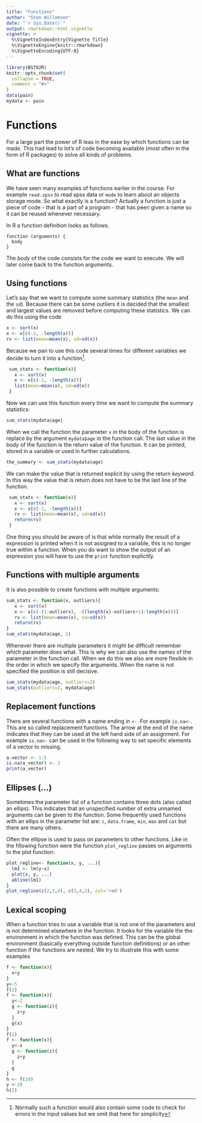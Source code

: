```yaml
---
title: "Functions"
author: "Sten Willemsen"
date: "`r Sys.Date()`"
output: rmarkdown::html_vignette
vignette: >
  %\VignetteIndexEntry{Vignette Title}
  %\VignetteEngine{knitr::rmarkdown}
  %\VignetteEncoding{UTF-8}
---
```


```r
library(BST02R)
knitr::opts_chunk$set(
  collapse = TRUE,
  comment = "#>"
)
data(pain)
mydata <- pain
```


# Functions

For a large part the power of R leas in the ease by which functions can be made. This had lead to lot's of code becoming available (most often in the form of R packages) to solve all kinds of problems. 

## What are functions

We have seen many examples of functions earlier in the course. For example `read.spss` to read spss data or `mode` to learn about an objects storage mode.   So what exactly is a function? Actually a function is just a piece of code - that is a part of a program - that has peen given a name so it can be reused whenever necessary. 

In R a function definition looks as follows. 
```
function (arguments) {
  body
}
```
The *body* of the code consists for the code we want to execute. We will later come back to the function arguments.

## Using functions

Let's say that we want to compute some summary statistics (the `mean` and the `sd`). Because there can be some outliers it is decided that the smallest and largest values are removed before computing these statistics. We can do this using the code

```r
x <- sort(x)
x <- x[c(-1, -length(x))]
rv <- list(mean=mean(x), sd=sd(x))
```
Because we pan to use this code several times for different variables we decide to turn it into a function^[Normally such a function would also contain some code to check for errors in the input values but we omit that here for simplicity].  
```r
 sum_stats <- function(x){
   x <- sort(x)
   x <- x[c(-1, -length(x))]
   list(mean=mean(x), sd=sd(x))
 }
```
Now we can use this function every time we want to compute the summary statistics:
```r
sum_stats(mydata$age)
```
When we call the function the parameter `x` in the body of the function is replace by the argument `mydata$age` in the function call. The last value in the body of the function is the return value of the function. It can be printed, stored in a variable or used in further calculations.
```r
the_summary <- sum_stats(mydata$age)
```
We can make the value that is returned explicit by using the return _keyword_. In this way the value that is return does not have to be the last line of the function.
```r
 sum_stats <- function(x){
   x <- sort(x)
   x <- x[c(-1, -length(x))]
   rv <- list(mean=mean(x), sd=sd(x))
   return(rv)
 }
```

One thing you should be aware of is that while normally the result of a expression is printed when it is not assigned to a variable, this is no longer true within a function. When you do want to show the output of an expression you will have to use the `print` function explicitly.


## Functions with multiple arguments
It is also possible to create functions with multiple arguments:
```r
sum_stats <- function(x, outliers){
   x <- sort(x)
   x <- x[c(-(1:outliers), -((length(x)-outliers+1):length(x)))]
   rv <- list(mean=mean(x), sd=sd(x))
   return(rv)
}
sum_stats(mydata$age, 2)
```
Whenever there are multiple parameters it might be difficult remember which parameter does what. This is why we can also use the names of the parameter in the function call. When we do this we also are more flexible in the order in which we specify the arguments. When the name is not specified the position is still decisive.
```r
sum_stats(mydata$age, outliers=2)
sum_stats(outliers=2, mydata$age)
```

## Replacement functions

There are several functions with a name ending in `<-`. For example `is.na<-`. This are so called replacement functions. The arrow at the end of the name indicates that they can be used at the left hand side of an assignment.  For example `is.na<-` can be used in the following way to set specific elements of a vector to missing.

```r
a-vector <- 1:5
is.na(a_vector) <- 2
print(a_vector)
```

## Ellipses (...)

Sometimes the parameter list of a function contains three dots (also called an ellips). This indicates that an unspecified number of extra unnamed arguments can be given to the function. Some frequently used functions with an ellips in the parameter list are: `c`, `data.frame`,  `min`, `max` and `cat` but there are many others.

Often the ellipse is used to pass on parameters to other functions. Like in the fillowing function were the function `plot_regline` passes on arguments to the plot function.

```r
plot_regline<- function(x, y, ...){
  lm1 <- lm(y~x)
  plot(x, y, ...)
  abline(lm1)
}
plot_regline(c(2,3,4), c(3,4,2), col='red')
```
## Lexical scoping

When a function tries to use a variable that is not one of the parameters and is not determined elsewhere in the function. It looks for the variable the the environment in which the function was defined. This can be the global environment (basically everything outside function definitions) or an other function if the functions are nested. We try to illustrate this with some examples
```r
f <- function(x){
  x+y
}
y<-5
f(2)
f <- function(x){
  y<-2
  g <- function(z){
    z+y
  }
  g(x)
}
f(2)
f <- function(x){
  y<-x
  g <- function(z){
    z+y
  }
  g
}
h <- f(10)
y <-20
h(2)
```
